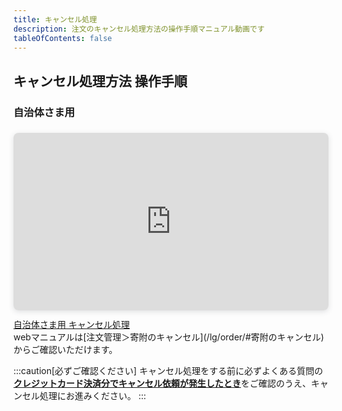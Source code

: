 ```yaml
---
title: キャンセル処理
description: 注文のキャンセル処理方法の操作手順マニュアル動画です
tableOfContents: false
---
```


## キャンセル処理方法 操作手順  



### 自治体さま用
<div class="movie-manual">
 <div style="position: relative; width: 100%; height: 0; padding-top: 56.2500%;
 padding-bottom: 0; box-shadow: 0 2px 8px 0 rgba(63,69,81,0.16); margin-top: 1.6em; margin-bottom: 0.9em; overflow: hidden;
 border-radius: 8px; will-change: transform;">
  <iframe loading="lazy" style="position: absolute; width: 100%; height: 100%; top: 0; left: 0; border: none; padding: 0;margin: 0;"
    src="https://www.canva.com/design/DAGZtinFaC4/Ib7zYATj38p9O_L6r6NSJw/watch?embed" allowfullscreen="allowfullscreen" allow="fullscreen">
  </iframe>
</div>
<a href="https:&#x2F;&#x2F;www.canva.com&#x2F;design&#x2F;DAGZtinFaC4&#x2F;Ib7zYATj38p9O_L6r6NSJw&#x2F;watch?utm_content=DAGZtinFaC4&amp;utm_campaign=designshare&amp;utm_medium=embeds&amp;utm_source=link" target="_blank" rel="noopener">自治体さま用 キャンセル処理</a>
</div>
webマニュアルは[注文管理＞寄附のキャンセル](/lg/order/#寄附のキャンセル)からご確認いただけます。  


 :::caution[必ずご確認ください] 
 キャンセル処理をする前に必ずよくある質問の[**クレジットカード決済分でキャンセル依頼が発生したとき**](https://help.furusatos.com/faq/creditcancel/)をご確認のうえ、キャンセル処理にお進みください。
 :::  



